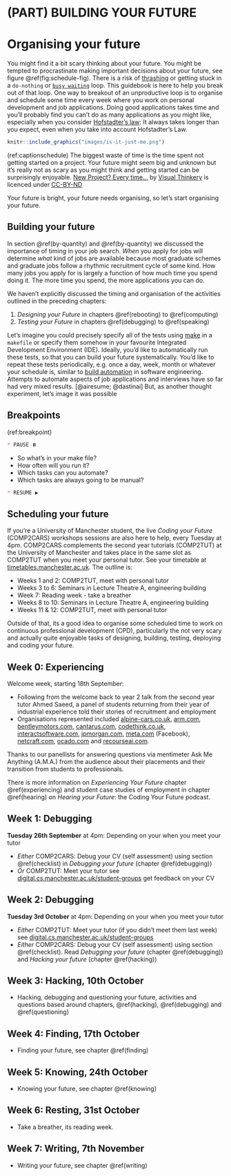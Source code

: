 # (PART) BUILDING YOUR FUTURE {-}

# Organising your future {#organising}
You might find it a bit scary thinking about your future. You might be tempted to procrastinate making important decisions about your future, see figure \@ref(fig:schedule-fig). There is a risk of [thrashing](https://en.wikipedia.org/wiki/Thrashing_(computer_science)) or getting stuck in a `do-nothing` or [`busy waiting`](https://en.wikipedia.org/wiki/Busy_waiting) loop. This guidebook is here to help you break out of that loop. One way to breakout of an unproductive loop is to organise and schedule some time every week where you work on personal development and job applications. Doing good applications takes time and you'll probably find you can't do as many applications as you might like, especially when you consider [Hofstadter's law](https://en.wikipedia.org/wiki/Hofstadter%27s_law): It always takes longer than you expect, even when you take into account Hofstadter's Law.

```r
knitr::include_graphics("images/is-it-just-me.png")
```
(ref:captionschedule) The biggest waste of time is the time spent not getting started on a project. Your future might seem big and unknown but it's really not as scary as you might think and getting started can be surprisingly enjoyable. [New Project? Every time…](https://bryanmmathers.com/new-project-every-time/) by [Visual Thinkery](https://visualthinkery.com/) is licenced under [CC-BY-ND](https://creativecommons.org/licenses/by-nd/4.0/)

Your future is bright, your future needs organising, so let's start organising your future.

## Building your future {#make}
In section \@ref(by-quantity) and \@ref(by-quantity) we discussed the importance of timing in your job search. *When* you apply for jobs will determine *what* kind of jobs are available because most graduate schemes and graduate jobs follow a rhythmic recruitment cycle of some kind. How many jobs you apply for is largely a function of how much time you spend doing it. The more time you spend, the more applications you can do.

We haven't explicitly discussed the timing and organisation of the activities outlined in the preceding chapters:

1. *Designing your Future* in chapters \@ref(rebooting) to \@ref(computing)
1. *Testing your Future* in chapters \@ref(debugging) to \@ref(speaking)

Let's imagine you could precisely specify all of the tests using [make](https://en.wikipedia.org/wiki/Make_(software)) in a `makefile` or specify them somehow in your favourite Integrated Development Environment (IDE). Ideally, you'd like to automatically run these tests, so that you can build your future systematically. You'd like to repeat these tests periodically, e.g. once a day, week, month or whatever your schedule is, similar to [build automation](https://en.wikipedia.org/wiki/Build_automation) in software engineering. Attempts to automate aspects of job applications and interviews have so far had very mixed results. [@airesume; @dastinai] But, as another thought experiment, let's image it was possible

## Breakpoints {#bp6}
(ref:breakpoint)

```md
* PAUSE ⏸️
```

* So what's in your make file? 
* How often will you run it?
* Which tasks can you automate?
* Which tasks are always going to be manual?

```md
* RESUME ▶️
```

## Scheduling your future {#scheduling}

If you're a University of Manchester student, the live *Coding your Future* (COMP2CARS) workshops sessions are also here to help, every Tuesday at 4pm.  COMP2CARS complements the second year tutorials (COMP2TUT) at the University of Manchester and takes place in the same slot as COMP2TUT when you meet your personal tutor. See your timetable at [timetables.manchester.ac.uk](https://timetables.manchester.ac.uk/). The outline is:

 
* Weeks 1 and 2: COMP2TUT, meet with personal tutor
* Weeks 3 to 6: Seminars in Lecture Theatre A, engineering building 
* Week 7: Reading week - take a breather
* Weeks 8 to 10: Seminars in Lecture Theatre A, engineering building
* Weeks 11 & 12: COMP2TUT, meet with personal tutor

Outside of that, its a good idea to organise some scheduled time to work on continuous professional development (CPD), particularly the not very scary and actually quite enjoyable tasks of designing, building, testing, deploying and coding your future.

## Week 0: Experiencing {#week0}
Welcome week, starting 18th September: 

* Following from the welcome back to year 2 talk from the second year tutor Ahmed Saeed, a panel of students returning from their year of industrial experience told their stories of recruitment and employment 
* Organisations represented included [alpine-cars.co.uk](https://www.alpine-cars.co.uk/), [arm.com](https://www.arm.com/), [bentleymotors.com](https://www.bentleymotors.com/), [cantarus.com](https://www.cantarus.com/), [codethink.co.uk](https://www.codethink.co.uk/), [interactsoftware.com](https://www.interactsoftware.com/), [jpmorgan.com](https://www.jpmorgan.com/), [meta.com](meta.com) (Facebook),  [netcraft.com](https://www.netcraft.com/), [ocado.com](https://www.ocado.com/) and [recourseai.com](https://www.recourseai.com/).

Thanks to our panellists for answering questions via mentimeter Ask Me Anything (A.M.A.) from the audience about their placements and their transition from students to professionals. 

There is more information on *Experiencing Your Future* chapter \@ref(experiencing) and student case studies of employment in chapter \@ref(hearing) on *Hearing your Future*: the Coding Your Future podcast.

## Week 1: Debugging {#week1}
**Tuesday 26th September** at 4pm: Depending on your when you meet your tutor

* *Either* COMP2CARS: Debug your CV (self assessment) using section \@ref(checklist) in *Debugging your future* (chapter \@ref(debugging))
* *Or* COMP2TUT: Meet your tutor see [digital.cs.manchester.ac.uk/student-groups](https://digital.cs.manchester.ac.uk/student-groups/) get feedback on your CV

## Week 2: Debugging {#week2}
**Tuesday 3rd October** at 4pm: Depending on your when you meet your tutor

* *Either* COMP2TUT: Meet your tutor (if you didn't meet them last week) see [digital.cs.manchester.ac.uk/student-groups](https://digital.cs.manchester.ac.uk/student-groups/)
* *Either* COMP2CARS: Debug your CV (self assessment) using section \@ref(checklist). Read *Debugging your future* (chapter \@ref(debugging)) and *Hacking your future* (chapter \@ref(hacking))

## Week 3: Hacking, 10th October {#week3}

* Hacking, debugging and questioning your future, activities and questions based around chapters, \@ref(hacking), \@ref(debugging) and \@ref(questioning)


## Week 4: Finding, 17th October {#week4}

* Finding your future, see chapter \@ref(finding) 

## Week 5: Knowing, 24th October  {#week5}

* Knowing your future, see chapter \@ref(knowing) 

## Week 6: Resting, 31st October {#week6}

* Take a breather, its reading week.

## Week 7: Writing, 7th November  {#week6}

* Writing your future, see chapter \@ref(writing)